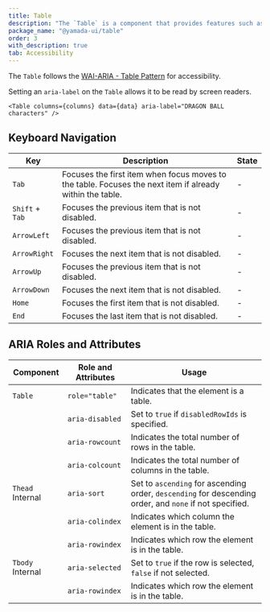 ```yaml
---
title: Table
description: "The `Table` is a component that provides features such as column sorting, row selection, and click events."
package_name: "@yamada-ui/table"
order: 3
with_description: true
tab: Accessibility
---
```


The `Table` follows the [WAI-ARIA - Table Pattern](https://www.w3.org/WAI/ARIA/apg/patterns/table/) for accessibility.

Setting an `aria-label` on the `Table` allows it to be read by screen readers.

```tsx live=false
<Table columns={columns} data={data} aria-label="DRAGON BALL characters" />
```

## Keyboard Navigation

| Key             | Description                                                                                              | State |
| --------------- | -------------------------------------------------------------------------------------------------------- | ----- |
| `Tab`           | Focuses the first item when focus moves to the table. Focuses the next item if already within the table. | -     |
| `Shift` + `Tab` | Focuses the previous item that is not disabled.                                                          | -     |
| `ArrowLeft`     | Focuses the previous item that is not disabled.                                                          | -     |
| `ArrowRight`    | Focuses the next item that is not disabled.                                                              | -     |
| `ArrowUp`       | Focuses the previous item that is not disabled.                                                          | -     |
| `ArrowDown`     | Focuses the next item that is not disabled.                                                              | -     |
| `Home`          | Focuses the first item that is not disabled.                                                             | -     |
| `End`           | Focuses the last item that is not disabled.                                                              | -     |

## ARIA Roles and Attributes

| Component                   | Role and Attributes | Usage                                                                                                   |
| --------------------------- | ------------------- | ------------------------------------------------------------------------------------------------------- |
| `Table`                     | `role="table"`      | Indicates that the element is a table.                                                                  |
|                             | `aria-disabled`     | Set to `true` if `disabledRowIds` is specified.                                                         |
|                             | `aria-rowcount`     | Indicates the total number of rows in the table.                                                        |
|                             | `aria-colcount`     | Indicates the total number of columns in the table.                                                     |
| `Thead` <Tag>Internal</Tag> | `aria-sort`         | Set to `ascending` for ascending order, `descending` for descending order, and `none` if not specified. |
|                             | `aria-colindex`     | Indicates which column the element is in the table.                                                     |
|                             | `aria-rowindex`     | Indicates which row the element is in the table.                                                        |
| `Tbody` <Tag>Internal</Tag> | `aria-selected`     | Set to `true` if the row is selected, `false` if not selected.                                          |
|                             | `aria-rowindex`     | Indicates which row the element is in the table.                                                        |
